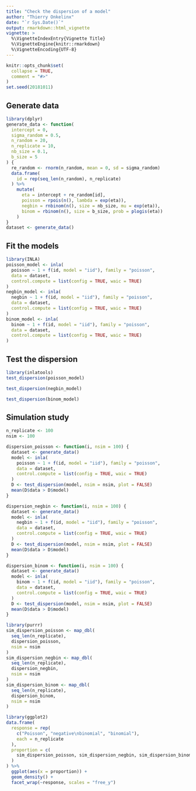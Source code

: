 ```yaml
---
title: "Check the dispersion of a model"
author: "Thierry Onkelinx"
date: "`r Sys.Date()`"
output: rmarkdown::html_vignette
vignette: >
  %\VignetteIndexEntry{Vignette Title}
  %\VignetteEngine{knitr::rmarkdown}
  %\VignetteEncoding{UTF-8}
---
```


```r
knitr::opts_chunk$set(
  collapse = TRUE,
  comment = "#>"
)
set.seed(20181011)
```

## Generate data

```r
library(dplyr)
generate_data <- function(
  intercept = 0,
  sigma_random = 0.5,
  n_random = 20,
  n_replicate = 10,
  nb_size = 0.1,
  b_size = 5
) {
  re_random <- rnorm(n_random, mean = 0, sd = sigma_random)
  data.frame(
    id = rep(seq_len(n_random), n_replicate)
  ) %>%
    mutate(
      eta = intercept + re_random[id],
      poisson = rpois(n(), lambda = exp(eta)),
      negbin = rnbinom(n(), size = nb_size, mu = exp(eta)),
      binom = rbinom(n(), size = b_size, prob = plogis(eta))
    )  
}
dataset <- generate_data()
```


## Fit the models

```r
library(INLA)
poisson_model <- inla(
  poisson ~ 1 + f(id, model = "iid"), family = "poisson", 
  data = dataset, 
  control.compute = list(config = TRUE, waic = TRUE)
)
negbin_model <- inla(
  negbin ~ 1 + f(id, model = "iid"), family = "poisson", 
  data = dataset, 
  control.compute = list(config = TRUE, waic = TRUE)
)
binom_model <- inla(
  binom ~ 1 + f(id, model = "iid"), family = "poisson", 
  data = dataset, 
  control.compute = list(config = TRUE, waic = TRUE)
)
```

## Test the dispersion

```r
library(inlatools)
test_dispersion(poisson_model)
```

```r
test_dispersion(negbin_model)
```

```r
test_dispersion(binom_model)
```

## Simulation study

```r
n_replicate <- 100
nsim <- 100

dispersion_poisson <- function(i, nsim = 100) {
  dataset <- generate_data()
  model <- inla(
    poisson ~ 1 + f(id, model = "iid"), family = "poisson", 
    data = dataset, 
    control.compute = list(config = TRUE, waic = TRUE)
  )
  D <- test_dispersion(model, nsim = nsim, plot = FALSE)
  mean(D$data > D$model)
}

dispersion_negbin <- function(i, nsim = 100) {
  dataset <- generate_data()
  model <- inla(
    negbin ~ 1 + f(id, model = "iid"), family = "poisson", 
    data = dataset, 
    control.compute = list(config = TRUE, waic = TRUE)
  )
  D <- test_dispersion(model, nsim = nsim, plot = FALSE)
  mean(D$data > D$model)
}

dispersion_binom <- function(i, nsim = 100) {
  dataset <- generate_data()
  model <- inla(
    binom ~ 1 + f(id, model = "iid"), family = "poisson", 
    data = dataset, 
    control.compute = list(config = TRUE, waic = TRUE)
  )
  D <- test_dispersion(model, nsim = nsim, plot = FALSE)
  mean(D$data > D$model)
}

library(purrr)
sim_dispersion_poisson <- map_dbl(
  seq_len(n_replicate), 
  dispersion_poisson,
  nsim = nsim
)
sim_dispersion_negbin <- map_dbl(
  seq_len(n_replicate), 
  dispersion_negbin,
  nsim = nsim
)
sim_dispersion_binom <- map_dbl(
  seq_len(n_replicate), 
  dispersion_binom,
  nsim = nsim
)

library(ggplot2)
data.frame(
  response = rep(
    c("Poisson", "negative\nbinomial", "binomial"), 
    each = n_replicate
  ),
  proportion = c(
    sim_dispersion_poisson, sim_dispersion_negbin, sim_dispersion_binom
  )
) %>%
  ggplot(aes(x = proportion)) +
  geom_density() +
  facet_wrap(~response, scales = "free_y")
```

